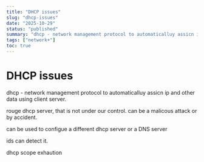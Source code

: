 ```yaml
---
title: "DHCP issues"
slug: "dhcp-issues"
date: "2025-10-29"
status: "published"
summary: "dhcp - network management protocol to automaticalluy assicn ip and other data using client server."
tags: ["network+"]
toc: true
---
```


# DHCP issues

dhcp - network management protocol to automaticalluy assicn ip and other data using client server. 

rouge dhcp server, that is not under our control. can be a malicous attack or by accident. 

can be used to configue a different dhcp server or a DNS server 

ids can detect it. 

dhcp scope exhaution